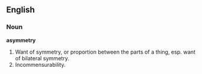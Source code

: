 ==English==

===Noun===

'''asymmetry'''

#Want of symmetry, or proportion between the parts of a thing, esp. want of bilateral symmetry.
#Incommensurability.